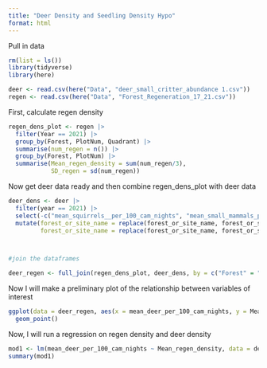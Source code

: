 ```yaml
---
title: "Deer Density and Seedling Density Hypo"
format: html
---
```


Pull in data
```r
rm(list = ls())
library(tidyverse)
library(here)

deer <- read.csv(here("Data", "deer_small_critter_abundance 1.csv"))
regen <- read.csv(here("Data", "Forest_Regeneration_17_21.csv"))
```

First, calculate regen density 
```r
regen_dens_plot <- regen |> 
  filter(Year == 2021) |>
  group_by(Forest, PlotNum, Quadrant) |>
  summarise(num_regen = n()) |>
  group_by(Forest, PlotNum) |>
  summarise(Mean_regen_density = sum(num_regen/3),
            SD_regen = sd(num_regen))
```

Now get deer data ready and then combine regen_dens_plot with deer data
```r
deer_dens <- deer |>
  filter(year == 2021) |>
  select(-c("mean_squirrels__per_100_cam_nights", "mean_small_mammals_per_100_cam_nights", "year")) |>
  mutate(forest_or_site_name = replace(forest_or_site_name, forest_or_site_name == 'Kip Tract', 'Kip tract'),
         forest_or_site_name = replace(forest_or_site_name, forest_or_site_name == 'Peavine', 'Peavine Swamp'))



#join the dataframes

deer_regen <- full_join(regen_dens_plot, deer_dens, by = c("Forest" = "forest_or_site_name", "PlotNum" = "forest_ecology_plot_number"))

```


Now I will make a preliminary plot of the relationship between variables of interest
```r
ggplot(data = deer_regen, aes(x = mean_deer_per_100_cam_nights, y = Mean_regen_density)) +
  geom_point()
```


Now, I will run a regression on regen density and deer density
```r
mod1 <- lm(mean_deer_per_100_cam_nights ~ Mean_regen_density, data = deer_regen)
summary(mod1)
```



